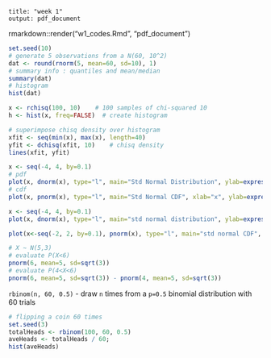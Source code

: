 ```
title: "week 1"
output: pdf_document
```
rmarkdown::render("w1_codes.Rmd", "pdf_document")

```r
set.seed(10)
# generate 5 observations from a N(60, 10^2)
dat <- round(rnorm(5, mean=60, sd=10), 1)
# summary info : quantiles and mean/median
summary(dat)
# histogram 
hist(dat)
```



```r
x <- rchisq(100, 10)    # 100 samples of chi-squared 10
h <- hist(x, freq=FALSE)  # create histogram

# superimpose chisq density over histogram
xfit <- seq(min(x), max(x), length=40)
yfit <- dchisq(xfit, 10)    # chisq density
lines(xfit, yfit)
```


```r
x <- seq(-4, 4, by=0.1)
# pdf
plot(x, dnorm(x), type="l", main="Std Normal Distribution", ylab=expression(paste(phi(x))))
# cdf
plot(x, pnorm(x), type="l", main="Std Normal CDF", xlab="x", ylab=expression(paste(Phi(x))))
```


```r
x <- seq(-4, 4, by=0.1)
plot(x, dnorm(x), type="l", main="std normal distribution", ylab=expression(paste(phi(x))))
```


```r
plot(x<-seq(-2, 2, by=0.1), pnorm(x), type="l", main="std normal CDF", ylab=expression(paste(Phi(x))))
```



```r
# X ~ N(5,3)        
# evaluate P(X<6)
pnorm(6, mean=5, sd=sqrt(3))
# evaluate P(4<X<6)
pnorm(6, mean=5, sd=sqrt(3)) - pnorm(4, mean=5, sd=sqrt(3))
```



`rbinom(n, 60, 0.5)` 
    - draw `n` times from a `p=0.5` binomial distribution with 60 trials

```r
# flipping a coin 60 times 
set.seed(3)
totalHeads <- rbinom(100, 60, 0.5) 
aveHeads <- totalHeads / 60;
hist(aveHeads)
```












